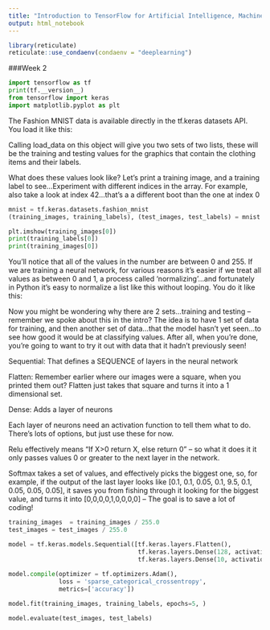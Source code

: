 ```yaml
---
title: "Introduction to TensorFlow for Artificial Intelligence, Machine Learning, and Deep Learning"
output: html_notebook
---
```


```r
library(reticulate)
reticulate::use_condaenv(condaenv = "deeplearning")

```

###Week 2

```python
import tensorflow as tf
print(tf.__version__)
from tensorflow import keras
import matplotlib.pyplot as plt
```
The Fashion MNIST data is available directly in the tf.keras datasets API. You load it like this:

Calling load_data on this object will give you two sets of two lists, these will be the training and testing values for the graphics that contain the clothing items and their labels.

What does these values look like? Let's print a training image, and a training label to see...Experiment with different indices in the array. For example, also take a look at index 42...that's a a different boot than the one at index 0

```python
mnist = tf.keras.datasets.fashion_mnist
(training_images, training_labels), (test_images, test_labels) = mnist.load_data()

plt.imshow(training_images[0])
print(training_labels[0])
print(training_images[0])

```

You'll notice that all of the values in the number are between 0 and 255. If we are training a neural network, for various reasons it's easier if we treat all values as between 0 and 1, a process called 'normalizing'...and fortunately in Python it's easy to normalize a list like this without looping. You do it like this:

Now you might be wondering why there are 2 sets...training and testing -- remember we spoke about this in the intro? The idea is to have 1 set of data for training, and then another set of data...that the model hasn't yet seen...to see how good it would be at classifying values. After all, when you're done, you're going to want to try it out with data that it hadn't previously seen!

Sequential: That defines a SEQUENCE of layers in the neural network

Flatten: Remember earlier where our images were a square, when you printed them out? Flatten just takes that square and turns it into a 1 dimensional set.

Dense: Adds a layer of neurons

Each layer of neurons need an activation function to tell them what to do. There's lots of options, but just use these for now.

Relu effectively means "If X>0 return X, else return 0" -- so what it does it it only passes values 0 or greater to the next layer in the network.

Softmax takes a set of values, and effectively picks the biggest one, so, for example, if the output of the last layer looks like [0.1, 0.1, 0.05, 0.1, 9.5, 0.1, 0.05, 0.05, 0.05], it saves you from fishing through it looking for the biggest value, and turns it into [0,0,0,0,1,0,0,0,0] -- The goal is to save a lot of coding!

```python
training_images  = training_images / 255.0
test_images = test_images / 255.0

model = tf.keras.models.Sequential([tf.keras.layers.Flatten(), 
                                    tf.keras.layers.Dense(128, activation=tf.nn.relu), 
                                    tf.keras.layers.Dense(10, activation=tf.nn.softmax)])
                
model.compile(optimizer = tf.optimizers.Adam(),
              loss = 'sparse_categorical_crossentropy',
              metrics=['accuracy'])

model.fit(training_images, training_labels, epochs=5, )

```

```python
model.evaluate(test_images, test_labels)
```





